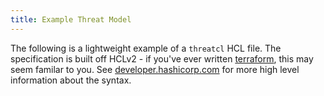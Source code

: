 ```yaml
---
title: Example Threat Model
---
```



The following is a lightweight example of a `threatcl` HCL file. The specification is built off HCLv2 - if you've ever written [terraform](https://www.terraform.io), this may seem familar to you. See [developer.hashicorp.com](https://developer.hashicorp.com/terraform/language/syntax/configuration) for more high level information about the syntax.

<Code code={importedHcl} lang="hcl" title="tower-of-london.hcl" />

